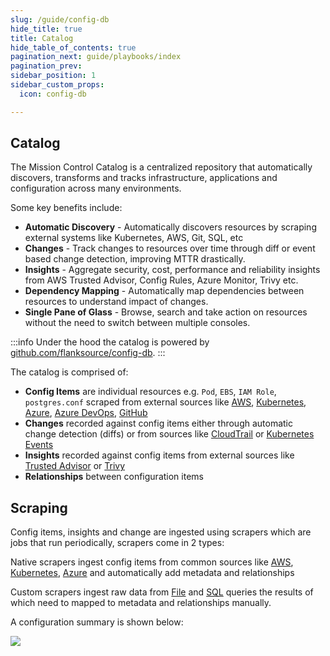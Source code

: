 ```yaml
---
slug: /guide/config-db
hide_title: true
title: Catalog
hide_table_of_contents: true
pagination_next: guide/playbooks/index
pagination_prev:
sidebar_position: 1
sidebar_custom_props:
  icon: config-db

---
```


## Catalog

The Mission Control Catalog is a centralized repository that automatically discovers, transforms and tracks infrastructure, applications and configuration across many environments.



<Screenshot src="/img/config-db.svg" width="900px" className='pb-10'/>



Some key benefits include:

* **Automatic Discovery** - Automatically discovers resources by scraping external systems like Kubernetes, AWS, Git, SQL, etc
* **Changes** - Track changes to resources over time through diff or event based change detection, improving MTTR drastically.
* **Insights** - Aggregate security, cost, performance and reliability insights from AWS Trusted Advisor, Config Rules, Azure Monitor, Trivy etc.
* **Dependency Mapping** - Automatically map dependencies between resources to understand impact of changes.
* **Single Pane of Glass** - Browse, search and take action on resources without the need to switch between multiple consoles.

:::info
Under the hood the catalog is powered by [github.com/flanksource/config-db](https://github.com/flanksource/config-db).
:::

The catalog is comprised of:

* **Config Items** are individual resources e.g. `Pod`, `EBS`, `IAM Role`, `postgres.conf` scraped from external sources like [AWS](/guide/config-db/scrapers/aws), [Kubernetes](/guide/config-db/scrapers/kubernetes), [Azure](/guide/config-db/scrapers/azure), [Azure DevOps](/guide/config-db/scrapers/azure-devops), [GitHub](/guide/config-db/scrapers/github)
* **Changes** recorded against config items either through automatic change detection (diffs) or from sources like [CloudTrail](/guide/config-db/scrapers/aws#cloudtrail) or [Kubernetes Events](/guide/config-db/scrapers/kubernetes#events)
* **Insights** recorded against config items from external sources like [Trusted Advisor](/guide/config-db/scrapers/aws#trusted-advisor) or [Trivy](/guide/config-db/scrapers/trivy)
* **Relationships** between configuration items


## Scraping

Config items, insights and change are ingested using scrapers which are jobs that run periodically, scrapers come in 2 types:

<Step step={1} name="Native" style="list">


Native scrapers ingest config items from common sources like [AWS](/guide/config-db/scrapers/aws), [Kubernetes](/guide/config-db/scrapers/kubernetes), [Azure](/guide/config-db/scrapers/azure) and automatically add metadata and relationships
</Step>

<Step step={2} name="Custom" style="list">

Custom scrapers ingest raw data from [File](/guide/config-db/scrapers/file) and [SQL](/guide/config-db/scrapers/sql) queries the results of which need to mapped to metadata and relationships manually.

</Step>


A configuration summary is shown below:

![](/img/config-db.png)
